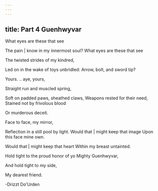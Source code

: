 ```yaml
---
---
---
```

title: Part 4 Guenhwyvar
---

What eyes are these that see

The pain | know in my innermost soul? What eyes are these that see

The twisted strides of my kindred,

Led on in the wake of toys unbridled: Arrow, bolt, and sword tip?

Yours. .. aye, yours,

Straight run and muscled spring,

Soft on padded paws, sheathed claws, Weapons rested for their need, Stained not by frivolous blood

Or murderous deceit.

Face to face, my mirror,

Reflection in a still pool by light. Would that | might keep that image Upon this face mine own.

Would that | might keep that heart Within my breast untainted.

Hold tight to the proud honor of yo Mighty Guenhwyvar,

And hold tight to my side,

My dearest friend.

-Drizzt Do'Urden

